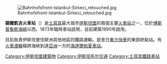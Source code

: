 {{unreferenced|time=2020-04-06T13:58:50+00:00}}
{{Infobox station
|name = 錫爾凱吉車站<br>{{lang|tr|Sirkeci Garı}}
|image = 056_Sirkeci.112006_resize.JPG
|caption = 
|locale = {{TUR}}[[伊斯坦堡|伊斯坦堡]]
|country = {{TUR}}[[伊斯坦堡|伊斯坦堡]]
{{coord|41.015000|N|28.977222|E|type:railwaystation_region:TR|display=inline,title}}
|opened = {{Start date|1890|||df=y}}
|platforms = 
}}
[[File:Bahnhofsfront-Istanbul-Sirkeci_retouched.jpg|right]]

'''錫爾凱吉火車站'''（{{lang-tr|Sirkeci Garı}}）是[[土耳其|土耳其]]最大城市[[伊斯坦堡|伊斯坦堡]]的兩個主要[[火車站|火車站]]之一，位於[[博斯普魯斯海峽|博斯普魯斯海峽]]以西。1873年臨時車站啟用，目前建築1890年啟用。

目前負責伊斯坦堡住歐洲其他地區的鐵路運輸。是昔日[[東方快車|東方快車]]的東部終點站。有[[火車渡輪|火車渡輪]]橫跨海峽到達[[亞洲|亞洲]]一方的[[海達爾帕夏車站|海達爾帕夏車站]]。

{{commons category|Sirkeci Terminal}}
{{Railwaystation-stub}}
[[Category:伊斯坦堡建築物|Category:伊斯坦堡建築物]]
[[Category:伊斯坦布尔交通|Category:伊斯坦布尔交通]]
[[Category:土耳其鐵路車站|Category:土耳其鐵路車站]]